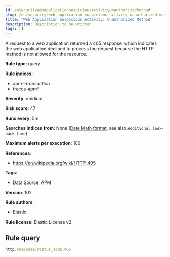 ```yaml
---
id: enSecurityWebApplicationSuspiciousActivityUnauthorizedMethod
slug: /en/security/web-application-suspicious-activity-unauthorized-method
title: "Web Application Suspicious Activity: Unauthorized Method"
description: Description to be written
tags: []
---
```


<div id="web-application-suspicious-activity-unauthorized-method"></div>

A request to a web application returned a 405 response, which indicates the web application declined to process the request because the HTTP method is not allowed for the resource.

**Rule type**: query

**Rule indices**: 

* apm-*-transaction*
* traces-apm*

**Severity**: medium

**Risk score**: 47

**Runs every**: 5m

**Searches indices from**: None ([Date Math format](((ref))/common-options.html#date-math), see also <DocLink id="enSecurityRulesUiCreate" section="set-the-rules-schedule">`Additional look-back time`</DocLink>)

**Maximum alerts per execution**: 100

**References**: 

* https://en.wikipedia.org/wiki/HTTP_405

**Tags**: 

* Data Source: APM

**Version**: 102

**Rule authors**: 

* Elastic

**Rule license**: Elastic License v2

## Rule query

```js
http.response.status_code:405

```
